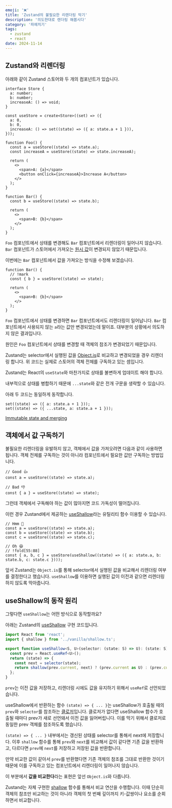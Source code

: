 ```yaml
---
emoji: '❌'
title: 'Zustand의 불필요한 리렌더링 막기'
description: '의도한대로 렌더링 해봅시다'
category: '파헤치기'
tags:
  - zustand
  - react
date: 2024-11-14
---
```


## Zustand와 리렌더링

아래와 같이 Zustand 스토어와 두 개의 컴포넌트가 있습니다.

```tsx
interface Store {
  a: number;
  b: number;
  increaseA: () => void;
}

const useStore = create<Store>((set) => ({
  a: 0,
  b: 0,
  increaseA: () => set((state) => ({ a: state.a + 1 })),
}));
```

```tsx
function Foo() {
  const a = useStore((state) => state.a);
  const increaseA = useStore((state) => state.increaseA);

  return (
    <>
      <span>A: {a}</span>
      <button onClick={increaseA}>Increase A</button>
    </>
  );
}

function Bar() {
  const b = useStore((state) => state.b);

  return (
    <>
      <span>B: {b}</span>
    </>
  );
}
```

`Foo` 컴포넌트에서 상태를 변경해도 `Bar` 컴포넌트에서 리렌더링이 일어나지 않습니다. `Bar` 컴포넌트가 스토어에서 가져오는 [원시 값](https://developer.mozilla.org/ko/docs/Glossary/Primitive)이 변경되지 않았기 때문입니다.

이번에는 `Bar` 컴포넌트에서 값을 가져오는 방식을 수정해 보겠습니다.

```tsx
function Bar() {
  // !mark
  const { b } = useStore((state) => state);

  return (
    <>
      <span>B: {b}</span>
    </>
  );
}
```

`Foo` 컴포넌트에서 상태를 변경하면 `Bar` 컴포넌트에서도 리렌더링이 일어납니다. `Bar` 컴포넌트에서 사용되지 않는 `a`라는 값만 변경되었는데 말이죠. 대부분의 상황에서 의도하지 않은 결과입니다.

원인은 `Foo` 컴포넌트에서 상태를 변경할 때 객체의 참조가 변경되었기 때문입니다.

Zustand는 selector에서 실행된 값을 [Object.is](https://developer.mozilla.org/en-US/docs/Web/JavaScript/Reference/Global_Objects/Object/is?retiredLocale=it)로 비교하고 변경되었을 경우 리렌더링 합니다. 위 코드는 실제로 스토어의 객체 전체를 구독하고 있는 셈입니다.

<Callout>

Zustand는 React의 `useState`와 마찬가지로 상태를 불변하게 업데이트 해야 합니다.

내부적으로 상태를 병합하기 때문에 `...state`와 같은 전개 구문을 생략할 수 있습니다.

아래 두 코드는 동일하게 동작합니다.

```tsx
set((state) => ({ a: state.a + 1 }));
set((state) => ({ ...state, a: state.a + 1 }));
```

[Immutable state and merging](https://zustand.docs.pmnd.rs/guides/immutable-state-and-merging)

</Callout>

## 객체에서 값 구독하기

불필요한 리렌더링을 유발하지 않고, 객체에서 값을 가져오려면 다음과 같이 사용하면 됩니다. 객체 전체를 구독하는 것이 아니라 컴포넌트에서 필요한 값만 구독하는 방법입니다.

```tsx
// Good 👍
const a = useStore((state) => state.a);

// Bad 👎
const { a } = useStore((state) => state);
```

그런데 객체에서 구독해야 하는 값이 많아지면 코드 가독성이 떨어집니다.

이런 경우 Zustand에서 제공하는 [useShallow](https://zustand.docs.pmnd.rs/guides/prevent-rerenders-with-use-shallow)라는 유틸리티 함수 이용할 수 있습니다.

```tsx
// Hmm 🤔
const a = useStore((state) => state.a);
const b = useStore((state) => state.b);
const c = useStore((state) => state.c);

// Oh 😆
// !fold[55:88]
const { a, b, c } = useStore(useShallow((state) => ({ a: state.a, b: state.b, c: state.c })));
```

앞서 Zustand는 `Object.is`를 통해 selector에서 실행된 값을 비교해서 리렌더링 여부를 결정한다고 했습니다. `useShallow`를 이용하면 실행된 값이 이전과 같으면 리렌더링하지 않도록 막아줍니다.

## useShallow의 동작 원리

그렇다면 `useShallow`는 어떤 방식으로 동작할까요?

아래는 Zustand의 [useShallow](https://github.com/pmndrs/zustand/blob/main/src/react/shallow.ts) 구현 코드입니다.

```ts react/shallow.ts
import React from 'react';
import { shallow } from '../vanilla/shallow.ts';

export function useShallow<S, U>(selector: (state: S) => U): (state: S) => U {
  const prev = React.useRef<U>();
  return (state) => {
    const next = selector(state);
    return shallow(prev.current, next) ? (prev.current as U) : (prev.current = next);
  };
}
```

`prev`는 이전 값을 저장하고, 리렌더링 시에도 값을 유지하기 위해서 `useRef`로 선언되었습니다.

useShallow에서 반환하는 함수 `(state) => { ... }`는 useShallow가 호출될 때의 `prev`와 `selector`를 참조하는 [클로저](https://developer.mozilla.org/ko/docs/Web/JavaScript/Closures)입니다. 클로저가 없다면 useShallow 함수가 호출될 때마다 prev가 새로 선언돼서 이전 값을 잃어버립니다. 이를 막기 위해서 클로저로 동일한 prev 객체를 참조하도록 했습니다.

`(state) => { ... }` 내부에서는 갱신된 상태를 selector를 통해서 next에 저장합니다. 이후 `shallow` 함수를 통해 `prev`와 `next`를 비교해서 값이 같다면 기존 값을 반환하고, 다르다면 `prev`에 `next`를 저장하고 저장된 값을 반환합니다.

만약 비교한 값이 같아서 `prev`를 반환했다면 기존 객체의 참조를 그대로 반환한 것이기 때문에 이를 구독하고 있는 컴포넌트에서 리렌더링이 일어나지 않습니다.

<Callout>

이 부분에서 **값을 비교한다**라는 표현은 앞선 `Object.is`와 다릅니다.

Zustand는 자체 구현한 [shallow](https://github.com/pmndrs/zustand/blob/main/src/vanilla/shallow.ts) 함수를 통해서 비교 연산을 수행합니다. 이때 단순히 객체의 참조만 비교하는 것이 아니라 객체의 첫 번째 깊이까지 키-값쌍이나 요소를 순회하면서 비교합니다.

</Callout>
